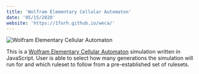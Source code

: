 ```yaml
---
title: 'Wolfram Elementary Cellular Automaton'
date: '05/15/2020'
website: 'https://1forh.github.io/weca/'
---
```


![Wolfram Elementary Cellular Automaton](./screen-shot-2020-05-15-at-4.54.30-pm.png)

This is a [Wolfram Elementary Cellular Automaton](https://en.wikipedia.org/wiki/Elementary_cellular_automaton) simulation written in JavaScript. User is able to select how many generations the simulation will run for and which ruleset to follow from a pre-established set of rulesets.